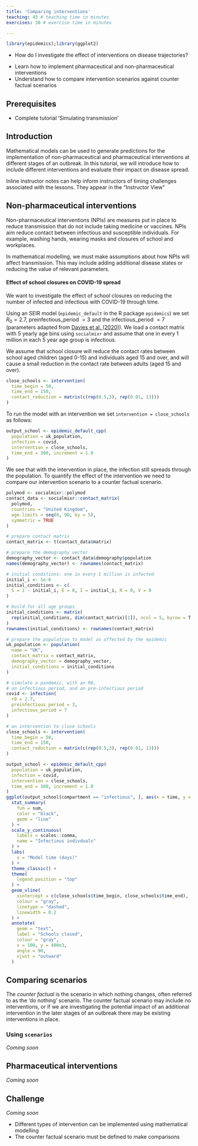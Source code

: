 ```yaml
---
title: 'Comparing interventions'
teaching: 45 # teaching time in minutes
exercises: 30 # exercise time in minutes

---
```


```r
library(epidemics);library(ggplot2)
```


:::::::::::::::::::::::::::::::::::::: questions 

- How do I investigate the effect of interventions on disease trajectories? 


::::::::::::::::::::::::::::::::::::::::::::::::

::::::::::::::::::::::::::::::::::::: objectives

- Learn how to implement pharmaceutical and non-pharmaceutical interventions
- Understand how to compare intervention scenarios against counter factual scenarios

::::::::::::::::::::::::::::::::::::::::::::::::

::::::::::::::::::::::::::::::::::::: prereq

## Prerequisites
+ Complete tutorial 'Simulating transmission'
:::::::::::::::::::::::::::::::::


## Introduction

Mathematical models can be used to generate predictions for the implementation of non-pharmaceutical and pharmaceutical interventions at different stages of an outbreak. In this tutorial, we will introduce how to include different interventions and evaluate their impact on disease spread.

:::::::::::::::::::::::::::::::::::::::::::::::::::::::::::::::::::: instructor

Inline instructor notes can help inform instructors of timing challenges
associated with the lessons. They appear in the "Instructor View"

::::::::::::::::::::::::::::::::::::::::::::::::::::::::::::::::::::::::::::::::

## Non-pharmaceutical interventions

Non-pharmaceutical interventions (NPIs) are measures put in place to reduce transmission that do not include taking medicine or vaccines. NPIs aim reduce contact between infectious and susceptible individuals. For example, washing hands, wearing masks and closures of school and workplaces.

In mathematical modelling, we must make assumptions about how NPIs will affect transmission. This may include adding additional disease states or reducing the value of relevant parameters. 

#### Effect of school closures on COVID-19 spread
We want to investigate the effect of school closures on reducing the number of infected and infectious with COVID-19 through time. 

Using an SEIR model (`epidemic_default` in the R package `epidemics`) we set $R_0 = 2.7$, preinfectious_period $= 3$ and the infectious_period $= 7$ (parameters adapted from [Davies et al. (2020)](https://doi.org/10.1016/S2468-2667(20)30133-X)). We load a contact matrix with 5 yearly age bins using `socialmixr` and assume that one in every 1 million in each 5 year age group is infectious.

We assume that school closure will reduce the contact rates between school aged children (aged 0-15) and individuals aged 15 and over, and will cause a small reduction in the contact rate between adults (aged 15 and over).

```r
close_schools <- intervention(
  time_begin = 50,
  time_end = 150,
  contact_reduction = matrix(c(rep(0.5,3), rep(0.01, 13)))
)

```


To run the model with an intervention we set ` intervention = close_schools` as follows:

```r
output_school <- epidemic_default_cpp(
  population = uk_population,
  infection = covid,
  intervention = close_schools,
  time_end = 300, increment = 1.0
)
```


We see that with the intervention in place, the infection still spreads through the population. To quantify the effect of the intervention we need to compare our intervention scenario to a counter factual scenario. 


```r
polymod <- socialmixr::polymod
contact_data <- socialmixr::contact_matrix(
  polymod,
  countries = "United Kingdom",
  age.limits = seq(0, 90, by = 5),
  symmetric = TRUE
)

# prepare contact matrix
contact_matrix <- t(contact_data$matrix)

# prepare the demography vector
demography_vector <- contact_data$demography$population
names(demography_vector) <- rownames(contact_matrix)

# initial conditions: one in every 1 million is infected
initial_i <- 1e-6
initial_conditions <- c(
  S = 1 - initial_i, E = 0, I = initial_i, R = 0, V = 0
)

# build for all age groups
initial_conditions <- matrix(
  rep(initial_conditions, dim(contact_matrix)[1]), ncol = 5, byrow = T,
)
rownames(initial_conditions) <- rownames(contact_matrix)

# prepare the population to model as affected by the epidemic
uk_population <- population(
  name = "UK",
  contact_matrix = contact_matrix,
  demography_vector = demography_vector,
  initial_conditions = initial_conditions
)

# simulate a pandemic, with an R0,
# an infectious period, and an pre-infectious period
covid <- infection(
  r0 = 2.7,
  preinfectious_period = 3,
  infectious_period = 7
)

# an intervention to close schools
close_schools <- intervention(
  time_begin = 50,
  time_end = 150,
  contact_reduction = matrix(c(rep(0.5,3), rep(0.01, 13)))
)

output_school <- epidemic_default_cpp(
  population = uk_population,
  infection = covid,
  intervention = close_schools,
  time_end = 300, increment = 1.0
)
ggplot(output_school[compartment == "infectious", ], aes(x = time, y = value)) +
  stat_summary(
    fun = sum,
    color = "black",
    geom = "line"
  ) +
  scale_y_continuous(
    labels = scales::comma,
    name = "Infectious indivduals"
  ) +
  labs(
    x = "Model time (days)"
  ) +
  theme_classic() +
  theme(
    legend.position = "top"
  ) +
  geom_vline(
    xintercept = c(close_schools$time_begin, close_schools$time_end),
    colour = "gray",
    linetype = "dashed",
    linewidth = 0.2
  ) +
  annotate(
    geom = "text",
    label = "Schools closed",
    colour = "gray",
    x = 100, y = 400e3,
    angle = 90,
    vjust = "outward"
  ) 

```



## Comparing scenarios

The *counter factual* is the scenario in which nothing changes, often referred to as the 'do nothing' scenario. The counter factual scenario may include no interventions, or if we are investigating the potential impact of an additional intervention in the later stages of an outbreak there may be existing interventions in place. 


### Using `scenarios`

*Coming soon*

## Pharmaceutical interventions

*Coming soon*

## Challenge

*Coming soon*


::::::::::::::::::::::::::::::::::::: keypoints 

- Different types of intervention can be implemented using mathematical modelling
- The counter factual scenario must be defined to make comparisons

::::::::::::::::::::::::::::::::::::::::::::::::


